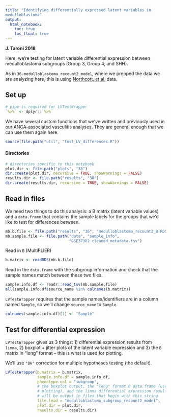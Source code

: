 ```yaml
---
title: "Identifying differentially expressed latent variables in 
medulloblastoma"
output:   
  html_notebook: 
    toc: true
    toc_float: true
---
```


**J. Taroni 2018**

Here, we're testing for latent variable differential expression between
medulloblastoma subgroups (Group 3, Group 4, and SHH).

As in `36-medulloblastoma_recount2_model`, where we prepped the data we are
analyzing here, this is using 
[Northcott, et al.](https://dx.doi.org/10.1038/nature11327) data.

## Set up

```r
# pipe is required for LVTestWrapper
`%>%` <- dplyr::`%>%`
```

We have several custom functions that we've written and previously used in our 
ANCA-associated vasculitis analyses.
They are general enough that we can use them again here.

```r
source(file.path("util", "test_LV_differences.R"))
```

#### Directories

```r
# directories specific to this notebook
plot.dir <- file.path("plots", "38")
dir.create(plot.dir, recursive = TRUE, showWarnings = FALSE)
results.dir <- file.path("results", "38")
dir.create(results.dir, recursive = TRUE, showWarnings = FALSE)
```

## Read in files

We need two things to do this analysis: a B matrix (latent variable values) and
a `data.frame` that contains the sample labels for the groups that we'd like
to test for differences between.

```r
mb.b.file <- file.path("results", "36", "medulloblastoma_recount2_B.RDS")
mb.sample.file <- file.path("data", "sample_info", 
                            "GSE37382_cleaned_metadata.tsv")
```

Read in `B` (MultiPLIER)

```r
b.matrix <- readRDS(mb.b.file)
```

Read in the `data.frame` with the subgroup information and check that the
sample names match between these two files.

```r
sample.info.df <- readr::read_tsv(mb.sample.file)
all(sample.info.df$source_name %in% colnames(b.matrix))
```

`LVTestWrapper` requires that the sample names/identifiers are in a column named
`Sample`, so we'll change `source_name` to `Sample`.

```r
colnames(sample.info.df)[1] <- "Sample"
```

## Test for differential expression


`LVTestWrapper` gives us 3 things: 1) differential expression results from
`limma`, 2) boxplot + jitter plots of the latent variable expression and 3)
the `B` matrix in "long" format -- this is what is used for plotting.

We'll use `"BH"` correction for multiple hypotheses testing (the default).

```r
LVTestWrapper(b.matrix = b.matrix,
              sample.info.df = sample.info.df,
              phenotype.col = "subgroup",
              # the boxplot output, the "long" format B data.frame (useful for 
              # plotting), and the limma differential expression results
              # will be output in files that begin with this string
              file.lead = "medulloblastoma_subgroup_recount2_model",
              plot.dir = plot.dir,
              results.dir = results.dir)
```

